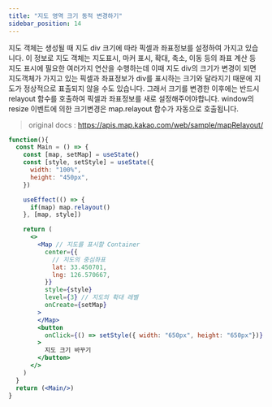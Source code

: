```yaml
---
title: "지도 영역 크기 동적 변경하기"
sidebar_position: 14
---
```


지도 객체는 생성될 때 지도 div 크기에 따라 픽셀과 좌표정보를 설정하여 가지고 있습니다.
이 정보로 지도 객체는 지도표시, 마커 표시, 확대, 축소, 이동 등의 좌표 계산 등 지도 표시에 필요한 여러가지 연산을 수행하는데
이때 지도 div의 크기가 변경이 되면 지도객체가 가지고 있는 픽셀과 좌표정보가 div를 표시하는 크기와 달라지기 때문에 지도가 정상적으로 표출되지 않을 수도 있습니다.
그래서 크기를 변경한 이후에는 반드시 relayout 함수를 호출하여 픽셀과 좌표정보를 새로 설정해주어야합니다.
window의 resize 이벤트에 의한 크기변경은 map.relayout 함수가 자동으로 호출됩니다.

> original docs : https://apis.map.kakao.com/web/sample/mapRelayout/

```jsx live
function(){
  const Main = () => {
    const [map, setMap] = useState()
    const [style, setStyle] = useState({
      width: "100%",
      height: "450px",
    })

    useEffect(() => {
      if(map) map.relayout()
    }, [map, style])

    return (
      <>
        <Map // 지도를 표시할 Container
          center={{
            // 지도의 중심좌표
            lat: 33.450701,
            lng: 126.570667,
          }}
          style={style}
          level={3} // 지도의 확대 레벨
          onCreate={setMap}
        >
        </Map>
        <button
          onClick={() => setStyle({ width: "650px", height: "650px"})}
        >
          지도 크기 바꾸기
        </button>
      </>
    )
  }
  return (<Main/>)
}
```
